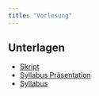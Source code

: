 ```yaml
---
title: "Vorlesung"
---
```


## Unterlagen

-   [Skript](https://github.com/jens-klenke/Desk_Stat_WiSe_22/raw/main/lecture/Folien-Deskriptive-Statistik_Kapitel_0-9.pdf)
-   [Syllabus Präsentation](https://github.com/jens-klenke/Desk_Stat_WiSe_22/raw/main/lecture/SyllabusDeskriptiveStatistik_2022_presentation.pdf)
-   [Syllabus](https://github.com/jens-klenke/Desk_Stat_WiSe_22/raw/main/lecture/SyllabusDeskriptiveStatistik_2022.pdf)

```{=html}
<!--
-   [Altklausur](https://github.com/mca91/Eidoe22/raw/main/altklausur.pdf)

<!--
## Online-Companion (ITER)

[Link zum Online-Companion](https://www.econometrics-with-r.org/)
-->
```
